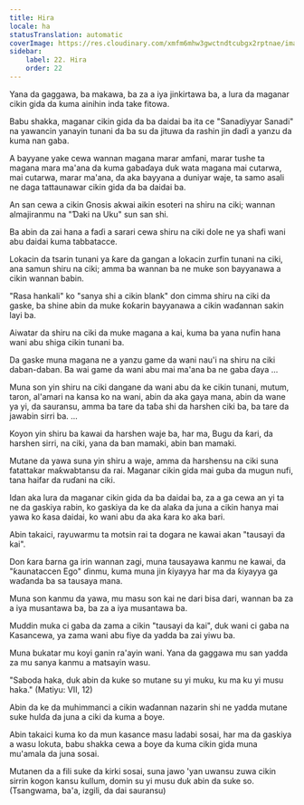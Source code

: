 ```yaml
---
title: Hira
locale: ha
statusTranslation: automatic
coverImage: https://res.cloudinary.com/xmfm6mhw3gwctndtcubgx2rptnae/image/upload/v1740468922/small_cover_tratado_de_psicologia_revolucionaria_a4c0dca4e0.webp
sidebar:
    label: 22. Hira
    order: 22
---
```

Yana da gaggawa, ba makawa, ba za a iya jinkirtawa ba, a lura da maganar cikin gida da kuma ainihin inda take fitowa.

Babu shakka, maganar cikin gida da ba daidai ba ita ce "Sanadiyyar Sanadi" na yawancin yanayin tunani da ba su da jituwa da rashin jin daɗi a yanzu da kuma nan gaba.

A bayyane yake cewa wannan magana marar amfani, marar tushe ta magana mara ma'ana da kuma gabaɗaya duk wata magana mai cutarwa, mai cutarwa, marar ma'ana, da aka bayyana a duniyar waje, ta samo asali ne daga tattaunawar cikin gida da ba daidai ba.

An san cewa a cikin Gnosis akwai aikin esoteri na shiru na ciki; wannan almajiranmu na "Ɗaki na Uku" sun san shi.

Ba abin da zai hana a faɗi a sarari cewa shiru na ciki dole ne ya shafi wani abu daidai kuma tabbatacce.

Lokacin da tsarin tunani ya ƙare da gangan a lokacin zurfin tunani na ciki, ana samun shiru na ciki; amma ba wannan ba ne muke son bayyanawa a cikin wannan babin.

"Rasa hankali" ko "sanya shi a cikin blank" don cimma shiru na ciki da gaske, ba shine abin da muke ƙoƙarin bayyanawa a cikin waɗannan sakin layi ba.

Aiwatar da shiru na ciki da muke magana a kai, kuma ba yana nufin hana wani abu shiga cikin tunani ba.

Da gaske muna magana ne a yanzu game da wani nau'i na shiru na ciki daban-daban. Ba wai game da wani abu mai ma'ana ba ne gaba ɗaya ...

Muna son yin shiru na ciki dangane da wani abu da ke cikin tunani, mutum, taron, al'amari na kansa ko na wani, abin da aka gaya mana, abin da wane ya yi, da sauransu, amma ba tare da taɓa shi da harshen ciki ba, ba tare da jawabin sirri ba. ...

Koyon yin shiru ba kawai da harshen waje ba, har ma, Bugu da ƙari, da harshen sirri, na ciki, yana da ban mamaki, abin ban mamaki.

Mutane da yawa suna yin shiru a waje, amma da harshensu na ciki suna fatattakar maƙwabtansu da rai. Maganar cikin gida mai guba da mugun nufi, tana haifar da ruɗani na ciki.

Idan aka lura da maganar cikin gida da ba daidai ba, za a ga cewa an yi ta ne da gaskiya rabin, ko gaskiya da ke da alaƙa da juna a cikin hanya mai yawa ko ƙasa daidai, ko wani abu da aka ƙara ko aka bari.

Abin takaici, rayuwarmu ta motsin rai ta dogara ne kawai akan "tausayi da kai".

Don ƙara ɓarna ga irin wannan zagi, muna tausayawa kanmu ne kawai, da "ƙaunataccen Ego" ɗinmu, kuma muna jin ƙiyayya har ma da ƙiyayya ga waɗanda ba sa tausaya mana.

Muna son kanmu da yawa, mu masu son kai ne dari bisa dari, wannan ba za a iya musantawa ba, ba za a iya musantawa ba.

Muddin muka ci gaba da zama a cikin "tausayi da kai", duk wani ci gaba na Kasancewa, ya zama wani abu fiye da yadda ba zai yiwu ba.

Muna bukatar mu koyi ganin ra'ayin wani. Yana da gaggawa mu san yadda za mu sanya kanmu a matsayin wasu.

"Saboda haka, duk abin da kuke so mutane su yi muku, ku ma ku yi musu haka." (Matiyu: VII, 12)

Abin da ke da muhimmanci a cikin waɗannan nazarin shi ne yadda mutane suke hulɗa da juna a ciki da kuma a ɓoye.

Abin takaici kuma ko da mun kasance masu ladabi sosai, har ma da gaskiya a wasu lokuta, babu shakka cewa a ɓoye da kuma cikin gida muna mu'amala da juna sosai.

Mutanen da a fili suke da kirki sosai, suna jawo 'yan uwansu zuwa cikin sirrin kogon kansu kullum, domin su yi musu duk abin da suke so. (Tsangwama, ba'a, izgili, da dai sauransu)

